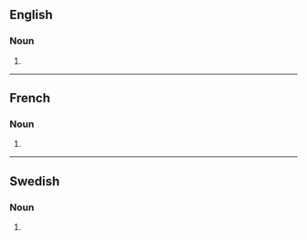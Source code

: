 {{also|Opiums}}
==English==

===Noun===
{{head|en|noun plural form}}

# {{plural of|opium|lang=en}}

----

==French==

===Noun===
{{head|fr|noun plural form|g=m}}

# {{plural of|opium|lang=fr}}

----

==Swedish==

===Noun===
{{head|sv|noun form}}

# {{sv-noun-form-indef-gen|opium}}